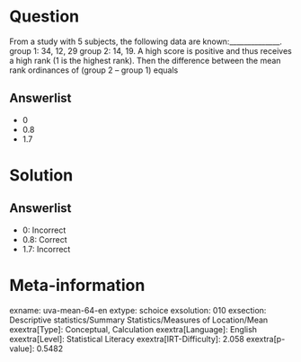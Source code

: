 Question
========

From a study with 5 subjects, the following data are known:______________. group 1: 34, 12, 29 group 2: 14, 19. A high score is positive and thus receives a high rank (1 is the highest rank). Then the difference between the mean rank ordinances of (group 2 -- group 1) equals

Answerlist
----------

* 0
* 0.8
* 1.7

Solution
========

Answerlist
----------

* 0: Incorrect
* 0.8: Correct
* 1.7: Incorrect

Meta-information
================
exname: uva-mean-64-en
extype: schoice
exsolution: 010
exsection: Descriptive statistics/Summary Statistics/Measures of Location/Mean
exextra[Type]: Conceptual, Calculation
exextra[Language]: English
exextra[Level]: Statistical Literacy
exextra[IRT-Difficulty]: 2.058
exextra[p-value]: 0.5482
